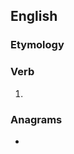 ==English==

===Etymology===
{{suffix|offer|est|lang=en}}

===Verb===
{{head|en|verb form}}

# {{en-archaic second-person singular of|offer}}

===Anagrams===
* {{anagrams|en|forfetes}}